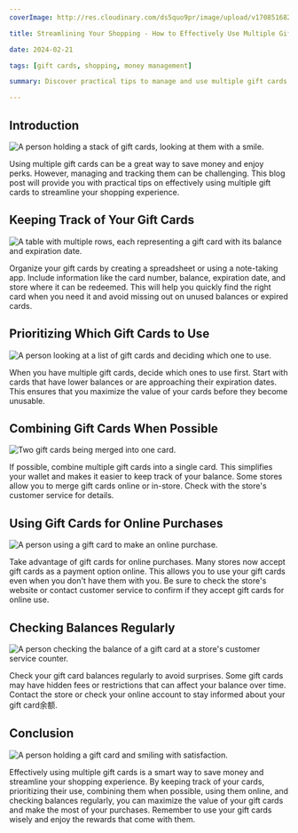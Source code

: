 ```yaml
---
coverImage: http://res.cloudinary.com/ds5quo9pr/image/upload/v1708516821/Blog-Posts/FqCJQJwebp.jpg

title: Streamlining Your Shopping - How to Effectively Use Multiple Gift Cards

date: 2024-02-21

tags: [gift cards, shopping, money management]

summary: Discover practical tips to manage and use multiple gift cards efficiently, making your shopping experience seamless and rewarding.

---
```



## Introduction


![A person holding a stack of gift cards, looking at them with a smile.](http://res.cloudinary.com/ds5quo9pr/image/upload/v1708516821/Blog-Posts/FqCJQJwebp.jpg)


Using multiple gift cards can be a great way to save money and enjoy perks. However, managing and tracking them can be challenging. This blog post will provide you with practical tips on effectively using multiple gift cards to streamline your shopping experience.


## Keeping Track of Your Gift Cards


![A table with multiple rows, each representing a gift card with its balance and expiration date.](http://res.cloudinary.com/ds5quo9pr/image/upload/v1708516952/Blog-Posts/ZmJvTdwebp.jpg)


Organize your gift cards by creating a spreadsheet or using a note-taking app. Include information like the card number, balance, expiration date, and store where it can be redeemed. This will help you quickly find the right card when you need it and avoid missing out on unused balances or expired cards.


## Prioritizing Which Gift Cards to Use


![A person looking at a list of gift cards and deciding which one to use.](http://res.cloudinary.com/ds5quo9pr/image/upload/v1708517081/Blog-Posts/PvPVZLwebp.jpg)


When you have multiple gift cards, decide which ones to use first. Start with cards that have lower balances or are approaching their expiration dates. This ensures that you maximize the value of your cards before they become unusable.


## Combining Gift Cards When Possible


![Two gift cards being merged into one card.](http://res.cloudinary.com/ds5quo9pr/image/upload/v1708517213/Blog-Posts/sQiawxwebp.jpg)


If possible, combine multiple gift cards into a single card. This simplifies your wallet and makes it easier to keep track of your balance. Some stores allow you to merge gift cards online or in-store. Check with the store's customer service for details.


## Using Gift Cards for Online Purchases


![A person using a gift card to make an online purchase.](http://res.cloudinary.com/ds5quo9pr/image/upload/v1708517288/Blog-Posts/wCgVyfwebp.jpg)


Take advantage of gift cards for online purchases. Many stores now accept gift cards as a payment option online. This allows you to use your gift cards even when you don't have them with you. Be sure to check the store's website or contact customer service to confirm if they accept gift cards for online use.


## Checking Balances Regularly


![A person checking the balance of a gift card at a store's customer service counter.](http://res.cloudinary.com/ds5quo9pr/image/upload/v1708517357/Blog-Posts/e0VPW5webp.jpg)


Check your gift card balances regularly to avoid surprises. Some gift cards may have hidden fees or restrictions that can affect your balance over time. Contact the store or check your online account to stay informed about your gift card余额.


## Conclusion


![A person holding a gift card and smiling with satisfaction.](http://res.cloudinary.com/ds5quo9pr/image/upload/v1708517432/Blog-Posts/5MGhyhwebp.jpg)


Effectively using multiple gift cards is a smart way to save money and streamline your shopping experience. By keeping track of your cards, prioritizing their use, combining them when possible, using them online, and checking balances regularly, you can maximize the value of your gift cards and make the most of your purchases. Remember to use your gift cards wisely and enjoy the rewards that come with them.